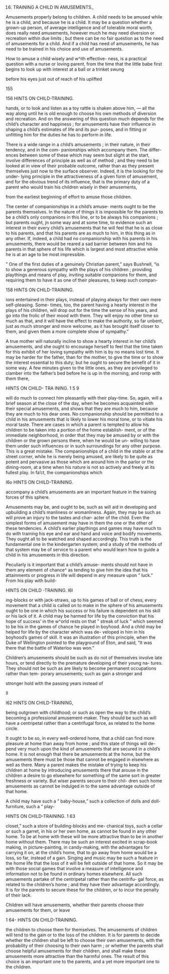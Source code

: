 16. TRAINING A CHILD IN AMUSEMENTS.,



Amusements properly belong to children. A child needs to be amused while he is a child, and because he is a child. It may be a question whether a grown-up person, of average intelligence and of tolerable moral worth, does really need amusements, however much he may need diversion or recreation within due limits ; but there can be no fair question as to the need of amusements for a child. And if a child has need of amusements, he has need to be trained in his choice and use of amusements.

How to amuse a child wisely and w^ith effective- ness, is a practical question with a nurse or loving parent, from the time that the little babe first begins to look up with interest at a ball or a trinket swung

before his eyes just out of reach of his uplifted

155



156 HINTS ON CHILD-TRAINING.

hands, or to look and listen as a toy rattle is shaken above him, — all the way along until he is old enough to choose his own methods of diversion and recreation. And on the answering of this question much depends for the child's character and happiness ; for amusements have their influence in shaping a child's estimates of life and its pur- poses, and in fitting or unfitting him for the duties he has to perform in life.

There is a wide range in a child's amusements ; in their nature, in their tendency, and in the com- panionships which accompany them. The differ- ences between some of these which may seem but slight at the start, involve differences of principle as well as of method ; and they need to be looked at in view of their probable outcome, rather than as they present themselves just now to the surface observer. Indeed, it is the looking for the under- lying principle in the attractiveness of a given form of amusement, and for the obvious trend of its influence, that is the primary duty of a parent who would train his children wisely in their amusements,




from the earliest beginning of effort to amuse those children.

The center of companionships in a child's amuse- ments ought to be the parents themselves. In the nature of things it is impossible for the parents to be a child's only companions in this line, or to be always his companions ; but parents ought, jn some way and at some time, to evidence such an interest in their every child's amusements that he will feel that he is as close to his parents, and that his parents are as much to him, in this thing as in any other. If, indeed, a child had no companionship with his parents in his amusements, there would be reared a sad barrier between him and his parents in that sphere of his life which is largest and most attractive while he is at an age to be most impressible.

" One of the first duties of a genuinely Christian parent," says Bushnell, "is to show a generous sympathy with the plays of his children ; providing playthings and means of play, inviting suitable companions for them, and requiring them to have it as one of their pleasures, to keep such compan-



158 HINTS ON CHILD-TRAINING.

ions entertained in their plays, instead of playing always for their own mere self-pleasing. Some- times, too, the parent having a hearty interest in the plays of his children, will drop out for the time the sense of his years, and go into the frolic of their mood with them. They will enjoy no other time so much as that, and it will have the effect to make the authority, so far unbent, just as much stronger and more welcome, as it has brought itself closer to them, and given them a more complete show of sympathy."

A true mother will naturally incline to show a hearty interest in her child's amusements, and she ought to encourage herself to feel that the time taken for this exhibit of her loving sympathy with him is by no means lost time. It may be harder for the father, than for the mother, to give the time or to show the interest essential to this duty; but he ought to secure the benefit of it in some way. A few minutes given to the little ones, as they are privileged to clamber into the father's bed before he is up in the morning, and romp with them there,



HINTS ON CHILD- TRA INING. 1 5 9

will do much to connect him pleasantly with their play-time. So, again, will a brief season at the close of the day, when he becomes acquainted with their special amusements, and shows that they are much to him, because they are much to his dear ones. No companionship should be permitted to a child in his amusements that is likely to lower his moral tone, or to vitiate his moral taste. There are cases in which a parent is tempted to allow his children to be taken into a portion of the home establish- ment, or of the immediate neighborhood, in order that they may be amused by or with the children or the grown persons there, when he would be un- willing to have them under such influences or in such surroundings for any other purpose. This is a great mistake. The companionships of a child in the stable or at the street corner, while he is merely being amused, are likely to be quite as potent and pervasive as those which are around him in the parlor or the dining-room, at a time when his nature is not so actively and freely at its fullest play. In fa'ct, the companionships which



l6o HINTS ON CHILD-TRAINING.

accompany a child's amusements are an important feature in the training forces of this sphere.

Amusements may be, and ought to be, such as will aid in developing and upbuilding a child's manliness or womanliness. Again, they may be such as will prove an injury to the tastes and char- acter of the child. Even the simplest forms of amusement may have in them the one or the other of these tendencies. A child's earlier playthings and games may have much to do with training his eye and ear and hand and voice and bodify movements. They ought all to be watched and shaped accordingly. This truth is the fundamental one in the kindergarten system; and a study of the methods of that system may be of service to a parent who would learn how to guide a child in his amusements in this direction.

Peculiarly is it important that a child's amuse- ments should not have in them any element of chance^ as tending to give him the idea that his attainments or progress in life will depend in any measure upon " luck." From his play with build-



HINTS ON CHILD -TRAINING. l6l

ing-blocks or with jack-straws, up to his games of ball or of chess, every movement that a child is called on to make in the sphere of his amusements ought to be one in which his success or his failure is dependent on his skill or his lack of it. A child may be harmed for life by the conviction that his hope of success' in the w^orld rests on that " streak of luck " which seemed to be his in the games of chance he played in boyhood. And a child may be helped for life by the character which was de- veloped in him in his boyhood's games of skill. It was an illustration of this principle, when the Duke of Wellington pointed to the playground of Eton, and said, "It was there that the battle of Waterloo was won."

Children's amusements should be such as do not of themselves involve late hours, or tend directly to the premature developing of their young na- tures. They should not be such as are likely to become permanent occupations rather than tem- porary amusements; such as gain a stronger and

stronger hold with the passing years instead of

II



l62 HINTS ON CHILD-TRAINING,

being outgrown with childhood; or such as open the way to the child's becoming a professional amusement-maker. They should be such as will have a centripetal rather than a centrifugal force, as related to the home circle.

It ought to be so, in every well-ordered home, that a child can find more pleasure at home than away from home ; and this state of things will de- pend very much upon the kind of amusements that are secured in a child's home. It is not enough that there be amusements at the home, but the amusements there must be those that cannot be engaged in elsewhere as well as there. Many a parent makes the mistake of trying to keep his children at home by introducing amusements there that arouse in the children a desire to go elsewhere for something of the same sort in greater freshness or variety. But wiser parents secure to their chil- dren such home amusements as cannot be indulged in to the same advantage outside of that home.

A child may have such a " baby-house," such a collection of dolls and doll-furniture, such a " play-



HINTS ON CHILD-TRAINING. 1 63

closet," such a store of building-blocks and me- chanical toys, such a cellar or such a garret, in his or her own home, as cannot be found in any other home. To be at home with these will be more attractive than to be in another home without them. There may be such an interest excited in scrap-book making, in picture-painting, in candy-making, with the advantages for carrying it on, at the child's home, that to go away from home would be a loss, so far, instead of a gain. Singing and music may be such a feature in the home life that the loss of it will be felt outside of that home. So it may be with those social games that involve a measure of intelligence and information not to be found in ordinary homes elsewhere. All such amusements partake of the centripetal rather than the centrifu- gal force, as related to the children's home ; and they have their advantage accordingly. It is for the parents to secure these for the children, or to incur the penalty of their lack.

Children will have amusements, whether their parents choose their amusements for them, or leave



1 64- HINTS ON CHILD-TRAINING.

the children to choose them for themselves. The amusements of children will tend to the gain or to the loss of the children. It is for parents to decide whether the children shall be left to choose their own amusements, with the probability of their choosing to their own harm ; or whether the parents shall choose helpful amusements for their children, and shall make these amusements more attractive than the harmful ones. The result of this choice is an important one to the parents, and a yet more important one to the children.